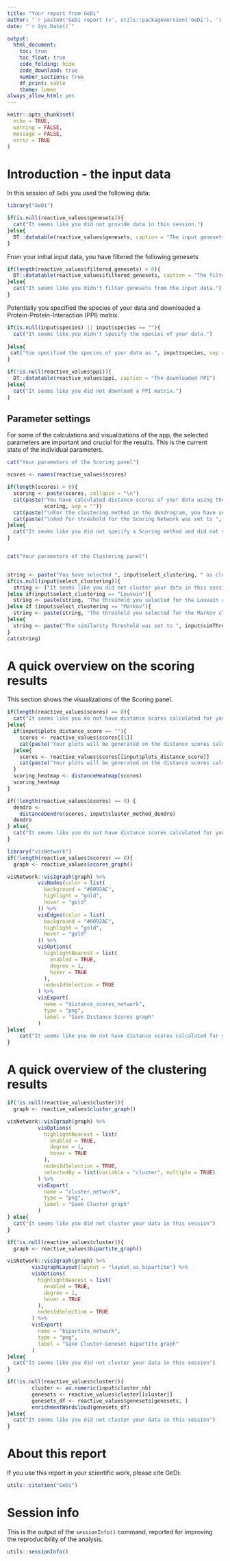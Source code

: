 ```yaml
---
title: "Your report from GeDi"
author: "`r paste0('GeDi report (v', utils::packageVersion('GeDi'), ')')`"
date: "`r Sys.Date()`"

output: 
  html_document:
    toc: true
    toc_float: true
    code_folding: hide
    code_download: true
    number_sections: true
    df_print: kable
    theme: lumen
always_allow_html: yes
---
```


```r
knitr::opts_chunk$set(
  echo = TRUE, 
  warning = FALSE, 
  message = FALSE,
  error = TRUE
)
```


# Introduction - the input data
In this session of `GeDi` you used the following data:

```r
library("GeDi")
```


```r
if(is.null(reactive_values$genesets)){
  cat("It seems like you did not provide data in this session.")
}else{
  DT::datatable(reactive_values$genesets, caption = "The input genesets")
}
```

From your initial input data, you have filtered the following genesets

```r
if(length(reactive_values$filtered_genesets) > 0){
  DT::datatable(reactive_values$filtered_genesets, caption = "The filtered genesets")
}else{
  cat("It seems like you didn't filter genesets from the input data.")
}
```

Potentially you specified the species of your data and downloaded a Protein-Protein-Interaction (PPI) matrix. 

```r
if(is.null(input$species) || input$species == ""){
  cat("It seems like you didn't specify the species of your data.")
  
}else{
 cat("You specified the species of your data as ", input$species, sep = "")
}

if(!is.null(reactive_values$ppi)){
  DT::datatable(reactive_values$ppi, caption = "The downloaded PPI")
}else{
  cat("It seems like you did not download a PPI matrix.")
}
```


## Parameter settings 

For some of the calculations and visualizations of the app, the selected parameters are important and crucial for the results. This is the current state of the individual parameters.

```r
cat("Your parameters of the Scoring panel")

scores <- names(reactive_values$scores)

if(length(scores) > 0){
  scoring <- paste(scores, collapse = "\n") 
  cat(paste("You have calculated distance scores of your data using the follow metrics: \n",
            scoring, sep = ""))
  cat(paste("\nFor the clustering method in the dendrogram, you have selected ", input$cluster_method_dendro, ".", sep = ""))
  cat(paste("\nAnd for threshold for the Scoring Network was set to ", input$similarityScores, ".",   sep = ""))
}else{
  cat("It seems like you did not specify a Scoring method and did not score your data.")
}


cat("Your parameters of the Clustering panel")


string <- paste("You have selected ", input$select_clustering, " as clustering method. \n", sep = "")
if(is.null(input$select_clustering)){
  string <- ("It seems like you did not cluster your data in this session")
}else if(input$select_clustering == "Louvain"){
  string <- paste(string, "The threshold you selected for the Louvain clustering was set to ", input$louvain_threshold , ".", sep = "")
}else if (input$select_clustering == "Markov"){
  string <- paste(string, "The threshold you selected for the Markov clustering was set to ", input$markov_threshold , ".",  sep = "")
}else{
  string <- paste("The similarity Threshold was set to ", input$simThreshold, ".\nThe membership Threshold was set to ", input$memThreshold, ". \nThe clustering Threshold was set to ", input$clustThreshold, ".", sep = "")
}
cat(string)
```

# A quick overview on the scoring results

This section shows the visualizations of the Scoring panel.

```r
if(length(reactive_values$scores) == 0){
  cat("It seems like you do not have distance scores calculated for your data.")
}else{
  if(input$plots_distance_score == ""){
    scores <- reactive_values$scores[[1]] 
    cat(paste("Your plots will be generated on the distance scores calculated with ", names(reactive_values$scores)[[1]], sep = ""))
  }else{
    scores <- reactive_values$scores[[input$plots_distance_score]] 
    cat(paste("Your plots will be generated on the distance scores calculated with ", input$plots_distance_score, sep = ""))
  }
  scoring_heatmap <- distanceHeatmap(scores)
  scoring_heatmap
}
```

```r
if(!length(reactive_values$scores) == 0) {
  dendro <-
    distanceDendro(scores, input$cluster_method_dendro)
  dendro
} else{
  cat("It seems like you do not have distance scores calculated for your data.")
}
```

```r
library("visNetwork")
if(!length(reactive_values$scores) == 0){
  graph <- reactive_values$scores_graph()

visNetwork::visIgraph(graph) %>%
          visNodes(color = list(
            background = "#0092AC",
            highlight = "gold",
            hover = "gold"
          )) %>%
          visEdges(color = list(
            background = "#0092AC",
            highlight = "gold",
            hover = "gold"
          )) %>%
          visOptions(
            highlightNearest = list(
              enabled = TRUE,
              degree = 1,
              hover = TRUE
            ),
            nodesIdSelection = TRUE
          ) %>%
          visExport(
            name = "distance_scores_network",
            type = "png",
            label = "Save Distance Scores graph"
          )
}else{
    cat("It seems like you do not have distance scores calculated for your data.")
}
```


# A quick overview of the clustering results

```r
if(!is.null(reactive_values$cluster)){
  graph <- reactive_values$cluster_graph()

visNetwork::visIgraph(graph) %>%
          visOptions(
            highlightNearest = list(
              enabled = TRUE,
              degree = 1,
              hover = TRUE
            ),
            nodesIdSelection = TRUE,
            selectedBy = list(variable = "cluster", multiple = TRUE)
          ) %>%
          visExport(
            name = "cluster_network",
            type = "png",
            label = "Save Cluster graph"
          )
} else{
  cat("It seems like you did not cluster your data in this session")
}
```

```r
if(!is.null(reactive_values$cluster)){
  graph <- reactive_values$bipartite_graph()

visNetwork::visIgraph(graph) %>%
        visIgraphLayout(layout = "layout_as_bipartite") %>%
        visOptions(
          highlightNearest = list(
            enabled = TRUE,
            degree = 1,
            hover = TRUE
          ),
          nodesIdSelection = TRUE
        ) %>%
        visExport(
          name = "bipartite_network",
          type = "png",
          label = "Save Cluster-Geneset bipartite graph"
        )
}else{
  cat("It seems like you did not cluster your data in this session")
}
```


```r
if(!is.null(reactive_values$cluster)){
        cluster <- as.numeric(input$cluster_nb)
        genesets <- reactive_values$cluster[[cluster]]
        genesets_df <- reactive_values$genesets[genesets, ]
        enrichmentWordcloud(genesets_df)
}else{
  cat("It seems like you did not cluster your data in this session")
}
```

# About this report

If you use this report in your scientific work, please cite GeDi:

```r
utils::citation("GeDi")
```


# Session info {-}

This is the output of the `sessionInfo()` command, reported for improving the reproducibility of the analysis.

```r
utils::sessionInfo()
```

